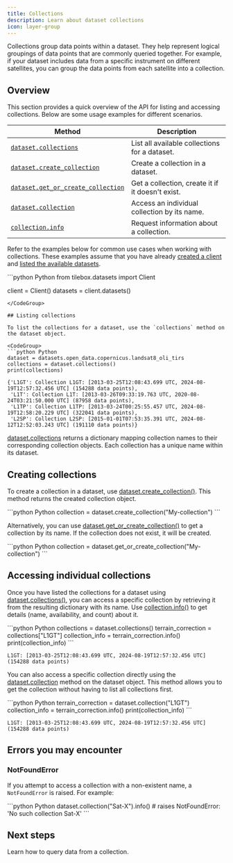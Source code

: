 ```yaml
---
title: Collections
description: Learn about dataset collections
icon: layer-group
---
```


Collections group data points within a dataset. They help represent logical groupings of data points that are commonly queried together. For example, if your dataset includes data from a specific instrument on different satellites, you can group the data points from each satellite into a collection.

## Overview

This section provides a quick overview of the API for listing and accessing collections. Below are some usage examples for different scenarios.

| Method                                                               | Description                                          |
| -------------------------------------------------------------------- | ---------------------------------------------------- |
| [`dataset.collections`](/api-reference/tilebox.datasets/Dataset.collections) |  List all available collections for a dataset.                 |
| [`dataset.create_collection`](/api-reference/tilebox.datasets/Dataset.create_collection) | Create a collection in a dataset.   |
| [`dataset.get_or_create_collection`](/api-reference/tilebox.datasets/Dataset.get_or_create_collection) | Get a collection, create it if it doesn't exist. |
| [`dataset.collection`](/api-reference/tilebox.datasets/Dataset.collection) | Access an individual collection by its name.     |
| [`collection.info`](/api-reference/tilebox.datasets/Collection.info) | Request information about a collection.          |

Refer to the examples below for common use cases when working with collections. These examples assume that you have already [created a client](/datasets/introduction#creating-a-datasets-client) and [listed the available datasets](/api-reference/tilebox.datasets/Client.datasets).

<CodeGroup>
```python Python
from tilebox.datasets import Client

client = Client()
datasets = client.datasets()
```
</CodeGroup>

## Listing collections

To list the collections for a dataset, use the `collections` method on the dataset object.

<CodeGroup>
```python Python
dataset = datasets.open_data.copernicus.landsat8_oli_tirs
collections = dataset.collections()
print(collections)
```
</CodeGroup>

```plaintext Output
{'L1GT': Collection L1GT: [2013-03-25T12:08:43.699 UTC, 2024-08-19T12:57:32.456 UTC] (154288 data points),
 'L1T': Collection L1T: [2013-03-26T09:33:19.763 UTC, 2020-08-24T03:21:50.000 UTC] (87958 data points),
 'L1TP': Collection L1TP: [2013-03-24T00:25:55.457 UTC, 2024-08-19T12:58:20.229 UTC] (322041 data points),
 'L2SP': Collection L2SP: [2015-01-01T07:53:35.391 UTC, 2024-08-12T12:52:03.243 UTC] (191110 data points)}
```

[dataset.collections](/api-reference/tilebox.datasets/Dataset.collections) returns a dictionary mapping collection names to their corresponding collection objects. Each collection has a unique name within its dataset.

## Creating collections

To create a collection in a dataset, use [dataset.create_collection()](/api-reference/tilebox.datasets/Dataset.create_collection). This method returns the created collection object.

<CodeGroup>
```python Python
collection = dataset.create_collection("My-collection")
```
</CodeGroup>

Alternatively, you can use [dataset.get_or_create_collection()](/api-reference/tilebox.datasets/Dataset.get_or_create_collection) to get a collection by its name. If the collection does not exist, it will be created.

<CodeGroup>
```python Python
collection = dataset.get_or_create_collection("My-collection")
```
</CodeGroup>

## Accessing individual collections

Once you have listed the collections for a dataset using [dataset.collections()](/api-reference/tilebox.datasets/Dataset.collections), you can access a specific collection by retrieving it from the resulting dictionary with its name. Use [collection.info()](/api-reference/tilebox.datasets/Collection.info) to get details (name, availability, and count) about it.

<CodeGroup>  
```python Python
collections = dataset.collections()
terrain_correction = collections["L1GT"]
collection_info = terrain_correction.info()
print(collection_info)
```
</CodeGroup>

```plaintext Output
L1GT: [2013-03-25T12:08:43.699 UTC, 2024-08-19T12:57:32.456 UTC] (154288 data points)
```

You can also access a specific collection directly using the [dataset.collection](/api-reference/tilebox.datasets/Dataset.collection) method on the dataset object. This method allows you to get the collection without having to list all collections first.

<CodeGroup>
```python Python
terrain_correction = dataset.collection("L1GT")
collection_info = terrain_correction.info()
print(collection_info)
```
</CodeGroup>

```plaintext Output
L1GT: [2013-03-25T12:08:43.699 UTC, 2024-08-19T12:57:32.456 UTC] (154288 data points)
```

## Errors you may encounter

### NotFoundError

If you attempt to access a collection with a non-existent name, a `NotFoundError` is raised. For example:

<CodeGroup>
```python Python
dataset.collection("Sat-X").info() # raises NotFoundError: 'No such collection Sat-X'
```
</CodeGroup>

## Next steps

<CardGroup cols={2}>
  <Card title="Query Data" icon="download" href="/datasets/loading-data" horizontal>
    Learn how to query data from a collection.
  </Card>
</CardGroup>
